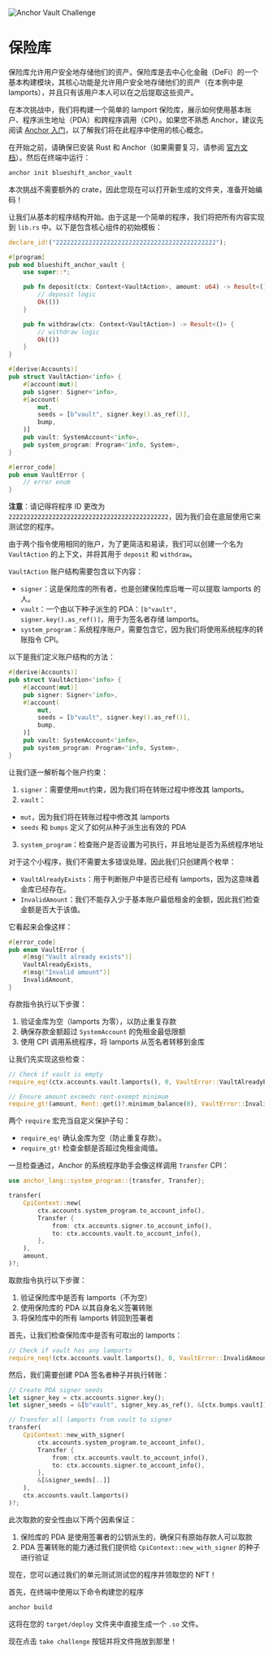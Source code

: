 
![Anchor Vault Challenge](/graphics/challenge-banners/anchor-vault.png)

# 保险库

保险库允许用户安全地存储他们的资产。保险库是去中心化金融（DeFi）的一个基本构建模块，其核心功能是允许用户安全地存储他们的资产（在本例中是 lamports），并且只有该用户本人可以在之后提取这些资产。

在本次挑战中，我们将构建一个简单的 lamport 保险库，展示如何使用基本账户、程序派生地址（PDA）和跨程序调用（CPI）。如果您不熟悉 Anchor，建议先阅读 [Anchor 入门](/en/courses/introduction-to-anchor)，以了解我们将在此程序中使用的核心概念。

<ArticleSection name="安装" id="installation" level="h2" />

在开始之前，请确保已安装 Rust 和 Anchor（如果需要复习，请参阅 [官方文档](https://www.anchor-lang.com/docs/installation)）。然后在终端中运行：

```bash
anchor init blueshift_anchor_vault
```

本次挑战不需要额外的 crate，因此您现在可以打开新生成的文件夹，准备开始编码！

<ArticleSection name="模板" id="template" level="h2" />

让我们从基本的程序结构开始。由于这是一个简单的程序，我们将把所有内容实现到 `lib.rs` 中。以下是包含核心组件的初始模板：

```rust
declare_id!("22222222222222222222222222222222222222222222");

#[program]
pub mod blueshift_anchor_vault {
    use super::*;

    pub fn deposit(ctx: Context<VaultAction>, amount: u64) -> Result<()> {
        // deposit logic
        Ok(())
    }

    pub fn withdraw(ctx: Context<VaultAction>) -> Result<()> {
        // withdraw logic
        Ok(())
    }
}

#[derive(Accounts)]
pub struct VaultAction<'info> {
    #[account(mut)]
    pub signer: Signer<'info>,
    #[account(
        mut,
        seeds = [b"vault", signer.key().as_ref()],
        bump,
    )]
    pub vault: SystemAccount<'info>,
    pub system_program: Program<'info, System>,
}

#[error_code]
pub enum VaultError {
    // error enum
}
```

**注意**：请记得将程序 ID 更改为 `22222222222222222222222222222222222222222222`，因为我们会在底层使用它来测试您的程序。

<ArticleSection name="账户" id="accounts" level="h2" />

由于两个指令使用相同的账户，为了更简洁和易读，我们可以创建一个名为 `VaultAction` 的上下文，并将其用于 `deposit` 和 `withdraw`。

`VaultAction` 账户结构需要包含以下内容：
- `signer`：这是保险库的所有者，也是创建保险库后唯一可以提取 lamports 的人。
- `vault`：一个由以下种子派生的 PDA：`[b"vault", signer.key().as_ref()]`，用于为签名者存储 lamports。
- `system_program`：系统程序账户，需要包含它，因为我们将使用系统程序的转账指令 CPI。

以下是我们定义账户结构的方法：

```rust
#[derive(Accounts)]
pub struct VaultAction<'info> {
    #[account(mut)]
    pub signer: Signer<'info>,
    #[account(
        mut,
        seeds = [b"vault", signer.key().as_ref()],
        bump,
    )]
    pub vault: SystemAccount<'info>,
    pub system_program: Program<'info, System>,
}
```

让我们逐一解析每个账户约束：

1. `signer`：需要使用`mut`约束，因为我们将在转账过程中修改其 lamports。
2. `vault`：
  - `mut`，因为我们将在转账过程中修改其 lamports
  - `seeds` 和 `bumps` 定义了如何从种子派生出有效的 PDA
3. `system_program`：检查账户是否设置为可执行，并且地址是否为系统程序地址

<ArticleSection name="Errors" id="errors" level="h2" />

对于这个小程序，我们不需要太多错误处理，因此我们只创建两个枚举：
- `VaultAlreadyExists`：用于判断账户中是否已经有 lamports，因为这意味着金库已经存在。
- `InvalidAmount`：我们不能存入少于基本账户最低租金的金额，因此我们检查金额是否大于该值。

它看起来会像这样：

```rust
#[error_code]
pub enum VaultError {
    #[msg("Vault already exists")]
    VaultAlreadyExists,
    #[msg("Invalid amount")]
    InvalidAmount,
}
```

<ArticleSection name="Deposit" id="deposit" level="h2" />

存款指令执行以下步骤：
1. 验证金库为空（lamports 为零），以防止重复存款
2. 确保存款金额超过 `SystemAccount` 的免租金最低限额
3. 使用 CPI 调用系统程序，将 lamports 从签名者转移到金库

让我们先实现这些检查：

```rust
// Check if vault is empty
require_eq!(ctx.accounts.vault.lamports(), 0, VaultError::VaultAlreadyExists);

// Ensure amount exceeds rent-exempt minimum
require_gt!(amount, Rent::get()?.minimum_balance(0), VaultError::InvalidAmount);
```

两个 `require` 宏充当自定义保护子句：
- `require_eq!` 确认金库为空（防止重复存款）。
- `require_gt!` 检查金额是否超过免租金阈值。

一旦检查通过，Anchor 的系统程序助手会像这样调用 `Transfer` CPI：

```rust
use anchor_lang::system_program::{transfer, Transfer};

transfer(
    CpiContext::new(
        ctx.accounts.system_program.to_account_info(),
        Transfer {
            from: ctx.accounts.signer.to_account_info(),
            to: ctx.accounts.vault.to_account_info(),
        },
    ),
    amount,
)?;
```

<ArticleSection name="Withdraw" id="withdraw" level="h2" />

取款指令执行以下步骤：
1. 验证保险库中是否有 lamports（不为空）
2. 使用保险库的 PDA 以其自身名义签署转账
3. 将保险库中的所有 lamports 转回到签署者

首先，让我们检查保险库中是否有可取出的 lamports：

```rust
// Check if vault has any lamports
require_neq!(ctx.accounts.vault.lamports(), 0, VaultError::InvalidAmount);
```

然后，我们需要创建 PDA 签名者种子并执行转账：

```rust
// Create PDA signer seeds
let signer_key = ctx.accounts.signer.key();
let signer_seeds = &[b"vault", signer_key.as_ref(), &[ctx.bumps.vault]];

// Transfer all lamports from vault to signer
transfer(
    CpiContext::new_with_signer(
        ctx.accounts.system_program.to_account_info(),
        Transfer {
            from: ctx.accounts.vault.to_account_info(),
            to: ctx.accounts.signer.to_account_info(),
        },
        &[&signer_seeds[..]]
    ),
    ctx.accounts.vault.lamports()
)?;
```

此次取款的安全性由以下两个因素保证：
1. 保险库的 PDA 是使用签署者的公钥派生的，确保只有原始存款人可以取款
2. PDA 签署转账的能力通过我们提供给 `CpiContext::new_with_signer` 的种子进行验证

<ArticleSection name="Conclusion" id="conclusion" level="h2" />

现在，您可以通过我们的单元测试测试您的程序并领取您的 NFT！

首先，在终端中使用以下命令构建您的程序

```bash
anchor build
```

这将在您的 `target/deploy` 文件夹中直接生成一个 `.so` 文件。

现在点击 `take challenge` 按钮并将文件拖放到那里！
